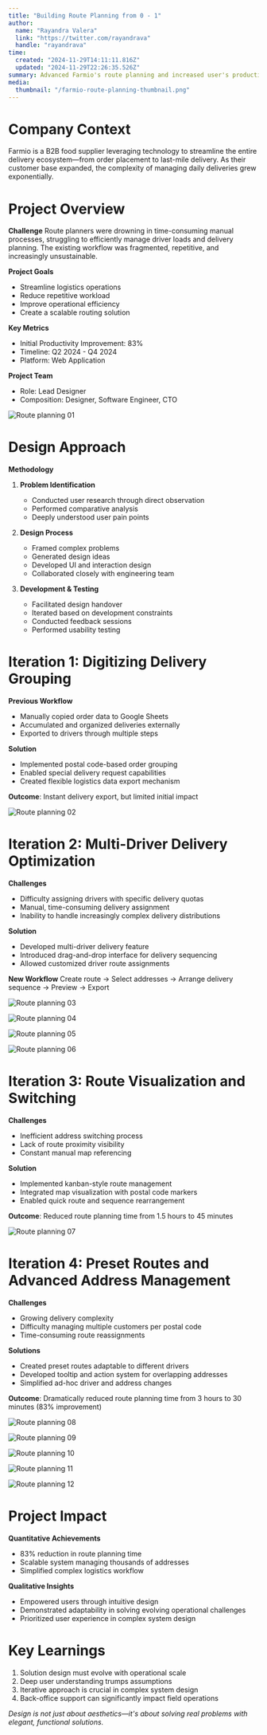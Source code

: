 ```yaml
---
title: "Building Route Planning from 0 - 1"
author: 
  name: "Rayandra Valera"
  link: "https://twitter.com/rayandrava"
  handle: "rayandrava"
time:
  created: "2024-11-29T14:11:11.816Z"
  updated: "2024-11-29T22:26:35.526Z"
summary: Advanced Farmio's route planning and increased user's productivity by 83%
media:
  thumbnail: "/farmio-route-planning-thumbnail.png"
---
```

# Company Context

Farmio is a B2B food supplier leveraging technology to streamline the entire delivery ecosystem—from order placement to last-mile delivery. As their customer base expanded, the complexity of managing daily deliveries grew exponentially.

# Project Overview

**Challenge**
Route planners were drowning in time-consuming manual processes, struggling to efficiently manage driver loads and delivery planning. The existing workflow was fragmented, repetitive, and increasingly unsustainable.

**Project Goals**
- Streamline logistics operations
- Reduce repetitive workload
- Improve operational efficiency
- Create a scalable routing solution

**Key Metrics**
- Initial Productivity Improvement: 83%
- Timeline: Q2 2024 - Q4 2024
- Platform: Web Application

**Project Team**
- Role: Lead Designer
- Composition: Designer, Software Engineer, CTO

<Image 
  src="/farmio-route-planning/Route-planning-01.png" 
  alt="Route planning 01" 
  caption="Route planning 01"
  width={992} height={621}
/>

# Design Approach

**Methodology**
1. **Problem Identification**
   - Conducted user research through direct observation
   - Performed comparative analysis
   - Deeply understood user pain points

2. **Design Process**
   - Framed complex problems
   - Generated design ideas
   - Developed UI and interaction design
   - Collaborated closely with engineering team

3. **Development & Testing**
   - Facilitated design handover
   - Iterated based on development constraints
   - Conducted feedback sessions
   - Performed usability testing

# Iteration 1: Digitizing Delivery Grouping

**Previous Workflow**
- Manually copied order data to Google Sheets
- Accumulated and organized deliveries externally
- Exported to drivers through multiple steps

**Solution**
- Implemented postal code-based order grouping
- Enabled special delivery request capabilities
- Created flexible logistics data export mechanism

**Outcome**:
Instant delivery export, but limited initial impact

<Image 
  src="/farmio-route-planning/Route-planning-02.png" 
  alt="Route planning 02" 
  caption="Route planning 02"
  width={992} height={621}
/>

# Iteration 2: Multi-Driver Delivery Optimization

**Challenges**
- Difficulty assigning drivers with specific delivery quotas
- Manual, time-consuming delivery assignment
- Inability to handle increasingly complex delivery distributions

**Solution**
- Developed multi-driver delivery feature
- Introduced drag-and-drop interface for delivery sequencing
- Allowed customized driver route assignments

**New Workflow**
Create route → Select addresses → Arrange delivery sequence → Preview → Export

<Image 
  src="/farmio-route-planning/Route-planning-03.png" 
  alt="Route planning 03" 
  caption="Route planning 03"
  width={992} height={621}
/>

<Image 
  src="/farmio-route-planning/Route-planning-04.png" 
  alt="Route planning 04" 
  caption="Route planning 04"
  width={992} height={621}
/>

<Image 
  src="/farmio-route-planning/Route-planning-05.png" 
  alt="Route planning 05" 
  caption="Route planning 05"
  width={992} height={621}
/>

<Image 
  src="/farmio-route-planning/Route-planning-06.png" 
  alt="Route planning 06" 
  caption="Route planning 06"
  width={992} height={621}
/>

# Iteration 3: Route Visualization and Switching

**Challenges**
- Inefficient address switching process
- Lack of route proximity visibility
- Constant manual map referencing

**Solution**
- Implemented kanban-style route management
- Integrated map visualization with postal code markers
- Enabled quick route and sequence rearrangement

**Outcome**: 
Reduced route planning time from 1.5 hours to 45 minutes

<Image 
  src="/farmio-route-planning/Route-planning-07.png" 
  alt="Route planning 07" 
  caption="Route planning 07"
  width={992} height={621}
/>

# Iteration 4: Preset Routes and Advanced Address Management

**Challenges**
- Growing delivery complexity
- Difficulty managing multiple customers per postal code
- Time-consuming route reassignments

**Solutions**
- Created preset routes adaptable to different drivers
- Developed tooltip and action system for overlapping addresses
- Simplified ad-hoc driver and address changes

**Outcome**: 
Dramatically reduced route planning time from 3 hours to 30 minutes (83% improvement)

<Image 
  src="/farmio-route-planning/Route-planning-08.png" 
  alt="Route planning 08" 
  caption="Route planning 08"
  width={992} height={621}
/>

<Image 
  src="/farmio-route-planning/Route-planning-09.png" 
  alt="Route planning 09" 
  caption="Route planning 09"
  width={992} height={621}
/>

<Image 
  src="/farmio-route-planning/Route-planning-10.png" 
  alt="Route planning 10" 
  caption="Route planning 10"
  width={992} height={621}
/>

<Image 
  src="/farmio-route-planning/Route-planning-11.png" 
  alt="Route planning 11" 
  caption="Route planning 11"
  width={992} height={621}
/>

<Image 
  src="/farmio-route-planning/Route-planning-12.png" 
  alt="Route planning 12" 
  caption="Route planning 12"
  width={992} height={621}
/>

# Project Impact

**Quantitative Achievements**
- 83% reduction in route planning time
- Scalable system managing thousands of addresses
- Simplified complex logistics workflow

**Qualitative Insights**
- Empowered users through intuitive design
- Demonstrated adaptability in solving evolving operational challenges
- Prioritized user experience in complex system design

# Key Learnings

1. Solution design must evolve with operational scale
2. Deep user understanding trumps assumptions
3. Iterative approach is crucial in complex system design
4. Back-office support can significantly impact field operations

*Design is not just about aesthetics—it's about solving real problems with elegant, functional solutions.*